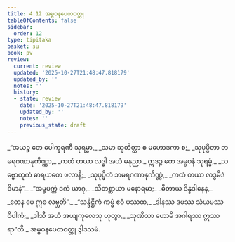 ```yaml
---
title: 4.12 အမ္ဗဝနပေတဝတ္ထု
tableOfContents: false
sidebar:
  order: 12
type: tipitaka
basket: su
book: pv
review:
  current: review
  updated: '2025-10-27T21:48:47.818179'
  updated_by: ''
  notes: ''
  history:
  - state: review
    date: '2025-10-27T21:48:47.818179'
    updated_by: ''
    notes: ''
    previous_state: draft
---
```



<ReviewStatus review={frontmatter.review} showDetails={true} />

<HypothesisAnnotation frontmatter={frontmatter} />

<DynamicBreadcrumb />

<Division number="796" book="pv" e="ch" v="19" p="215">

<Paragraph number="855" type="verses" book="pv">
_“အယဉ္စ တေ ပေါက္ခရဏီ သုရမ္မာ,_  
_သမာ သုတိတ္ထာ စ မဟောဒကာ စ;_  
_သုပုပ္ဖိတာ ဘမရဂဏာနုကိဏ္ဏာ,_  
_ကထံ တယာ လဒ္ဓါ အယံ မနုညာ._  

</Paragraph>

</Division>
<Division number="797" book="pv" e="ch" v="19" p="215">

<Paragraph number="856" type="verses" book="pv">
ဣဒဉ္စ တေ အမ္ဗဝနံ သုရမ္မံ,_  
_သဗ္ဗောတုကံ ဓာရယတေ ဖလာနိ;_  
_သုပုပ္ဖိတံ ဘမရဂဏာနုကိဏ္ဏံ,_  
_ကထံ တယာ လဒ္ဓမိဒံ ဝိမာနံ”._  

</Paragraph>

</Division>
<Division number="798" book="pv" e="ch" v="19" p="215">

<Paragraph number="857" type="verses" book="pv">
_“အမ္ဗပက္ကံ ဒကံ ယာဂု,_  
_သီတစ္ဆာယာ မနောရမာ;_  
_ဓီတာယ ဒိန္နဒါနေန,_  
_တေန မေ ဣဓ လဗ္ဘတိ”._  

</Paragraph>

</Division>
<Division number="799" book="pv" e="ch" v="19" p="216">

<Paragraph number="858" type="verses" book="pv">
_“သန္ဒိဋ္ဌိကံ ကမ္မံ ဧဝံ ပဿထ,_  
_ဒါနဿ ဒမဿ သံယမဿ ဝိပါကံ;_  
_ဒါသီ အဟံ အယျကုလေသု ဟုတွာ,_  
_သုဏိသာ ဟောမိ အဂါရဿ ဣဿရာ”တိ._  


</Paragraph>
</Division>

<Paragraph number="859" type="center" book="pv">
အမ္ဗဝနပေတဝတ္ထု ဒွါဒသမံ.
</Paragraph>